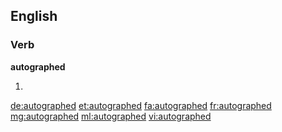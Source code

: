 ==English==

===Verb===
'''autographed'''

# {{en-past of|autograph}}

[[de:autographed]]
[[et:autographed]]
[[fa:autographed]]
[[fr:autographed]]
[[mg:autographed]]
[[ml:autographed]]
[[vi:autographed]]